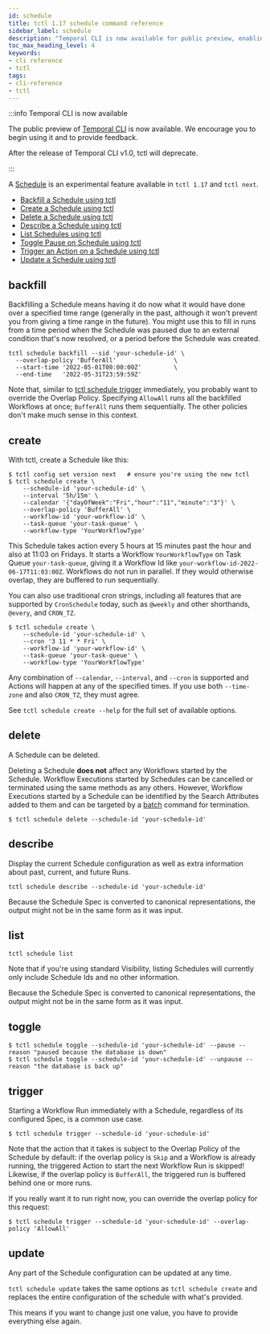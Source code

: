 ```yaml
---
id: schedule
title: tctl 1.17 schedule command reference
sidebar_label: schedule
description: "Temporal CLI is now available for public preview, enabling you to create, manage, and backfill schedules for your workflows, with features including backfill, create, delete, describe, list, toggle, trigger, and update options."
toc_max_heading_level: 4
keywords:
- cli reference
- tctl
tags:
- cli-reference
- tctl
---
```


:::info Temporal CLI is now available

The public preview of [Temporal CLI](/cli) is now available.
We encourage you to begin using it and to provide feedback.

After the release of Temporal CLI v1.0, tctl will deprecate.

:::

A [Schedule](/workflows#schedule) is an experimental feature available in `tctl 1.17` and `tctl next`.

- [Backfill a Schedule using tctl](#backfill)
- [Create a Schedule using tctl](#create)
- [Delete a Schedule using tctl](#delete)
- [Describe a Schedule using tctl](#describe)
- [List Schedules using tctl](#list)
- [Toggle Pause on Schedule using tctl](#toggle)
- [Trigger an Action on a Schedule using tctl](#trigger)
- [Update a Schedule using tctl](#update)

## backfill

Backfilling a Schedule means having it do now what it would have done over a specified time range (generally in the past, although it won't prevent you from giving a time range in the future).
You might use this to fill in runs from a time period when the Schedule was paused due to an external condition that's now resolved, or a period before the Schedule was created.

```shell
tctl schedule backfill --sid 'your-schedule-id' \
  --overlap-policy 'BufferAll'                \
  --start-time '2022-05-01T00:00:00Z'         \
  --end-time   '2022-05-31T23:59:59Z'
```

Note that, similar to [tctl schedule trigger](#trigger) immediately, you probably want to override the Overlap Policy.
Specifying `AllowAll` runs all the backfilled Workflows at once; `BufferAll` runs them sequentially.
The other policies don't make much sense in this context.

## create

With tctl, create a Schedule like this:

```shell
$ tctl config set version next   # ensure you're using the new tctl
$ tctl schedule create \
    --schedule-id 'your-schedule-id' \
    --interval '5h/15m' \
    --calendar '{"dayOfWeek":"Fri","hour":"11","minute":"3"}' \
    --overlap-policy 'BufferAll' \
    --workflow-id 'your-workflow-id' \
    --task-queue 'your-task-queue' \
    --workflow-type 'YourWorkflowType'
```

This Schedule takes action every 5 hours at 15 minutes past the hour and also at 11:03 on Fridays.
It starts a Workflow `YourWorkflowType` on Task Queue `your-task-queue`, giving it a Workflow Id like `your-workflow-id-2022-06-17T11:03:00Z`.
Workflows do not run in parallel.
If they would otherwise overlap, they are buffered to run sequentially.

You can also use traditional cron strings, including all features that are supported by `CronSchedule` today, such as `@weekly` and other shorthands, `@every`, and `CRON_TZ`.

```shell
$ tctl schedule create \
    --schedule-id 'your-schedule-id' \
    --cron '3 11 * * Fri' \
    --workflow-id 'your-workflow-id' \
    --task-queue 'your-task-queue' \
    --workflow-type 'YourWorkflowType'
```

Any combination of `--calendar`, `--interval`, and `--cron` is supported and Actions will happen at any of the specified times.
If you use both `--time-zone` and also `CRON_TZ`, they must agree.

See `tctl schedule create --help` for the full set of available options.

## delete

A Schedule can be deleted.

Deleting a Schedule **does not** affect any Workflows started by the Schedule.
Workflow Executions started by Schedules can be cancelled or terminated using the same methods as any others.
However, Workflow Executions started by a Schedule can be identified by the Search Attributes added to them and can be targeted by a [batch](/tctl-v1/batch/) command for termination.

```shell
$ tctl schedule delete --schedule-id 'your-schedule-id'
```

## describe

Display the current Schedule configuration as well as extra information about past, current, and future Runs.

```shell
tctl schedule describe --schedule-id 'your-schedule-id'
```

Because the Schedule Spec is converted to canonical representations, the output might not be in the same form as it was input.

## list

```shell
tctl schedule list
```

Note that if you're using standard Visibility, listing Schedules will currently only include Schedule Ids and no other information.

Because the Schedule Spec is converted to canonical representations, the output might not be in the same form as it was input.

## toggle

```shell
$ tctl schedule toggle --schedule-id 'your-schedule-id' --pause --reason "paused because the database is down"
$ tctl schedule toggle --schedule-id 'your-schedule-id' --unpause --reason "the database is back up"
```

## trigger

Starting a Workflow Run immediately with a Schedule, regardless of its configured Spec, is a common use case.

```shell
$ tctl schedule trigger --schedule-id 'your-schedule-id'
```

Note that the action that it takes is subject to the Overlap Policy of the Schedule by default: if the overlap policy is `Skip` and a Workflow is already running, the triggered Action to start the next Workflow Run is skipped!
Likewise, if the overlap policy is `BufferAll`, the triggered run is buffered behind one or more runs.

If you really want it to run right now, you can override the overlap policy for this request:

```shell
$ tctl schedule trigger --schedule-id 'your-schedule-id' --overlap-policy 'AllowAll'
```

## update

Any part of the Schedule configuration can be updated at any time.

`tctl schedule update` takes the same options as `tctl schedule create` and replaces the entire configuration of the schedule with what's provided.

This means if you want to change just one value, you have to provide everything else again.
